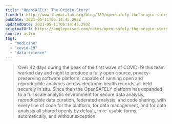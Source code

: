 ```yaml
---
title: "OpenSAFELY: The Origin Story"
linkUrl: http://www.thedatalab.org/blog/189/opensafely-the-origin-story/
pubDate: 2021-05-11T06:14:45.293Z
updatedDate: 2021-05-11T06:14:45.293Z
originalUrl: https://anglepoised.com/notes/open-safely-the-origin-story
source: astro
tags:
  - "medicine"
  - "covid-19"
  - "data-science"
---
```


> Over 42 days during the peak of the first wave of COVID-19 this team worked day and night to produce a fully open-source, privacy-preserving software platform, capable of running open and reproducible analytics across electronic health records, all held securely in situ. Since then the OpenSAFELY platform has expanded to a full scale analytic environment for secure data analysis, reproducible data curation, federated analysis, and code sharing, with every line of code for the platform, for data management, and for data analysis all shared openly by default, in re-usable forms, automatically, and without exception.
